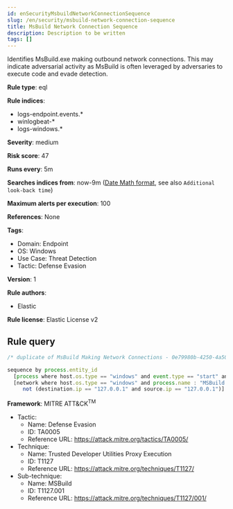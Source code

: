 ```yaml
---
id: enSecurityMsbuildNetworkConnectionSequence
slug: /en/security/msbuild-network-connection-sequence
title: MsBuild Network Connection Sequence
description: Description to be written
tags: []
---
```


<div id="msbuild-network-connection-sequence"></div>

Identifies MsBuild.exe making outbound network connections. This may indicate adversarial activity as MsBuild is often leveraged by adversaries to execute code and evade detection.

**Rule type**: eql

**Rule indices**: 

* logs-endpoint.events.*
* winlogbeat-*
* logs-windows.*

**Severity**: medium

**Risk score**: 47

**Runs every**: 5m

**Searches indices from**: now-9m ([Date Math format](((ref))/common-options.html#date-math), see also <DocLink id="enSecurityRulesUiCreate" section="set-the-rules-schedule">`Additional look-back time`</DocLink>)

**Maximum alerts per execution**: 100

**References**: None

**Tags**: 

* Domain: Endpoint
* OS: Windows
* Use Case: Threat Detection
* Tactic: Defense Evasion

**Version**: 1

**Rule authors**: 

* Elastic

**Rule license**: Elastic License v2

## Rule query

```js
/* duplicate of MsBuild Making Network Connections - 0e79980b-4250-4a50-a509-69294c14e84b */

sequence by process.entity_id
  [process where host.os.type == "windows" and event.type == "start" and process.name : "MSBuild.exe"]
  [network where host.os.type == "windows" and process.name : "MSBuild.exe" and
     not (destination.ip == "127.0.0.1" and source.ip == "127.0.0.1")]

```

**Framework**: MITRE ATT&CK<sup>TM</sup>

* Tactic:
    * Name: Defense Evasion
    * ID: TA0005
    * Reference URL: https://attack.mitre.org/tactics/TA0005/
* Technique:
    * Name: Trusted Developer Utilities Proxy Execution
    * ID: T1127
    * Reference URL: https://attack.mitre.org/techniques/T1127/
* Sub-technique:
    * Name: MSBuild
    * ID: T1127.001
    * Reference URL: https://attack.mitre.org/techniques/T1127/001/

